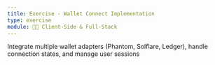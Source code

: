 ```yaml
---
title: Exercise - Wallet Connect Implementation
type: exercise
module: 🧑‍💻 Client-Side & Full-Stack
---
```


Integrate multiple wallet adapters (Phantom, Solflare, Ledger), handle connection states, and manage user sessions
